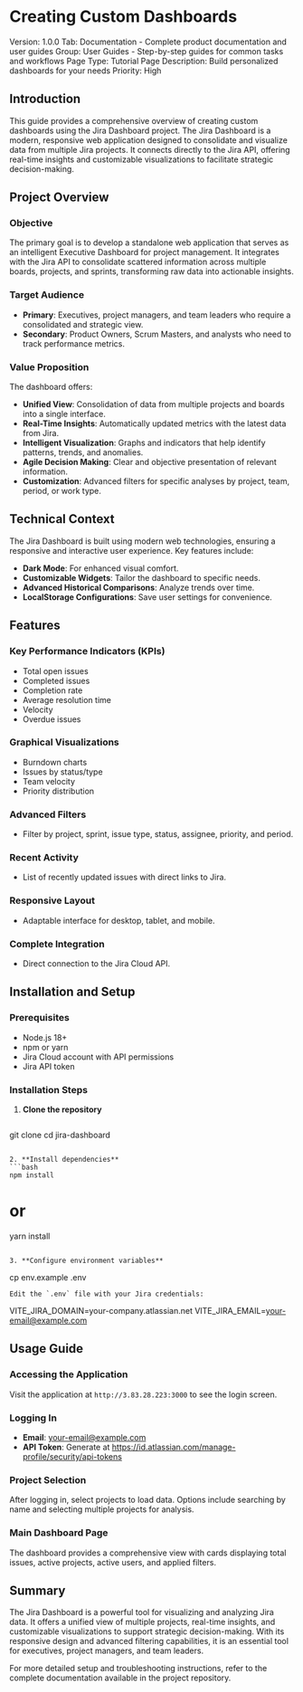 # Creating Custom Dashboards

Version: 1.0.0
Tab: Documentation - Complete product documentation and user guides
Group: User Guides - Step-by-step guides for common tasks and workflows
Page Type: Tutorial
Page Description: Build personalized dashboards for your needs
Priority: High

## Introduction

This guide provides a comprehensive overview of creating custom dashboards using the Jira Dashboard project. The Jira Dashboard is a modern, responsive web application designed to consolidate and visualize data from multiple Jira projects. It connects directly to the Jira API, offering real-time insights and customizable visualizations to facilitate strategic decision-making.

## Project Overview

### Objective

The primary goal is to develop a standalone web application that serves as an intelligent Executive Dashboard for project management. It integrates with the Jira API to consolidate scattered information across multiple boards, projects, and sprints, transforming raw data into actionable insights.

### Target Audience

- **Primary**: Executives, project managers, and team leaders who require a consolidated and strategic view.
- **Secondary**: Product Owners, Scrum Masters, and analysts who need to track performance metrics.

### Value Proposition

The dashboard offers:
- **Unified View**: Consolidation of data from multiple projects and boards into a single interface.
- **Real-Time Insights**: Automatically updated metrics with the latest data from Jira.
- **Intelligent Visualization**: Graphs and indicators that help identify patterns, trends, and anomalies.
- **Agile Decision Making**: Clear and objective presentation of relevant information.
- **Customization**: Advanced filters for specific analyses by project, team, period, or work type.

## Technical Context

The Jira Dashboard is built using modern web technologies, ensuring a responsive and interactive user experience. Key features include:

- **Dark Mode**: For enhanced visual comfort.
- **Customizable Widgets**: Tailor the dashboard to specific needs.
- **Advanced Historical Comparisons**: Analyze trends over time.
- **LocalStorage Configurations**: Save user settings for convenience.

## Features

### Key Performance Indicators (KPIs)

- Total open issues
- Completed issues
- Completion rate
- Average resolution time
- Velocity
- Overdue issues

### Graphical Visualizations

- Burndown charts
- Issues by status/type
- Team velocity
- Priority distribution

### Advanced Filters

- Filter by project, sprint, issue type, status, assignee, priority, and period.

### Recent Activity

- List of recently updated issues with direct links to Jira.

### Responsive Layout

- Adaptable interface for desktop, tablet, and mobile.

### Complete Integration

- Direct connection to the Jira Cloud API.

## Installation and Setup

### Prerequisites

- Node.js 18+
- npm or yarn
- Jira Cloud account with API permissions
- Jira API token

### Installation Steps

1. **Clone the repository**
   ```bash
git clone <repository-url>
cd jira-dashboard
   ```

2. **Install dependencies**
   ```bash
npm install
```

# or
yarn install
   ```

3. **Configure environment variables**
   ```
cp env.example .env
   ```
   Edit the `.env` file with your Jira credentials:
   ```
VITE_JIRA_DOMAIN=your-company.atlassian.net
VITE_JIRA_EMAIL=your-email@example.com

## Usage Guide

### Accessing the Application

Visit the application at `http://3.83.28.223:3000` to see the login screen.

### Logging In

- **Email**: your-email@example.com
- **API Token**: Generate at https://id.atlassian.com/manage-profile/security/api-tokens

### Project Selection

After logging in, select projects to load data. Options include searching by name and selecting multiple projects for analysis.

### Main Dashboard Page

The dashboard provides a comprehensive view with cards displaying total issues, active projects, active users, and applied filters.

## Summary

The Jira Dashboard is a powerful tool for visualizing and analyzing Jira data. It offers a unified view of multiple projects, real-time insights, and customizable visualizations to support strategic decision-making. With its responsive design and advanced filtering capabilities, it is an essential tool for executives, project managers, and team leaders.

For more detailed setup and troubleshooting instructions, refer to the complete documentation available in the project repository.
